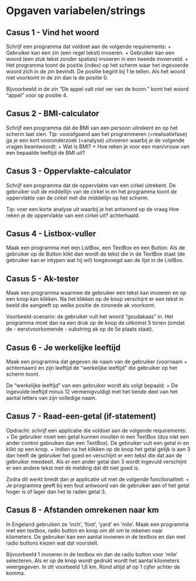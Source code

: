 # Opgaven variabelen/strings 

## Casus 1 - Vind het woord 
Schrijf een programma dat voldoet aan de volgende requirements: 
+ Gebruiker kan een zin (een regel tekst) invoeren. 
+ Gebruiker kan een woord (een stuk tekst zonder spaties) invoeren in een tweede invoerveld. 
+ Het programma toont de positie (index) op het scherm waar het ingevoerde woord zich in de zin bevindt. De positie begint bij 1 te tellen. Als het woord niet voorkomt in de zin dan is de positie 0. 

Bijvoorbeeld in de zin "De appel valt niet ver van de boom." komt het woord "appel" voor op positie 4. 

## Casus 2 - BMI-calculator 
Schrijf een programma dat de BMI van een persoon uitrekent en op het scherm laat zien. 
Tip: voorafgaand aan het programmeren (=realisatiefase) ga je een kort vooronderzoek (=analyse) uitvoeren waarbij je de volgende vragen beantwoordt: 
+ Wat is BMI? 
+ Hoe reken je voor een man/vrouw van een bepaalde leeftijd de BMI uit? 
 
## Casus 3 - Oppervlakte-calculator 
Schrijf een programma dat de oppervlakte van een cirkel uitrekent. De gebruiker vult de middellijn van de cirkel in en het programma toont de oppervlakte van de cirkel met die middellijn op het scherm. 

Tip: voer een korte analyse uit waarbij je het antwoord op de vraag Hoe reken je de oppervlakte van een cirkel uit? achterhaald. 

## Casus 4 - Listbox-vuller 
Maak een programma met een ListBox, een TextBox en een Button. Als de gebruiker op de Button klikt dan wordt de tekst die in de TextBox staat (de gebruiker kan er intypen wat hij wil) toegevoegd aan de lijst in de ListBox. 

## Casus 5 - Ak-tester 
Maak een programma waarmee de gebruiker een tekst kan invoeren en op een knop kan klikken. Na het klikken op de knop verschijnt er een tekst in beeld die aangeeft op welke positie de zinsnede ak voorkomt. 

Voorbeeld-scenario: de gebruiker vult het woord "goudakaas" in. Het programma moet dan na een druk op de knop de uitkomst 5 tonen (omdat de - eerstvoorkomende - substring ak op de 5e plaats staat). 

## Casus 6 - Je werkelijke leeftijd 
Maak een programma dat gegeven de naam van de gebruiker (voornaam + achternaam) en zijn leeftijd de "werkelijke leeftijd" die gebruiker op het scherm toont. 

De "werkelijke leeftijd" van een gebruiker wordt als volgt bepaald:
+ De ingevulde leeftijd minus 12 vermenigvuldigt met het tiende deel van het aantal letters van zijn volledige naam. 

## Casus 7 - Raad-een-getal (if-statement) 
Opdracht: schrijf een applicatie die voldoet aan de volgende requirements: 
+ De gebruiker moet een getal kunnen invullen in een TextBox (dus niet een ander control gebruiken dan een TextBox). De gebruiker vult een getal in en klikt op een knop. 
+ Indien na het klikken op de knop het getal gelijk is aan 3 dan heeft de gebruiker het goed en verschijnt er een tekst die dat aan de gebruiker meedeelt. Als er een ander getal dan 3 wordt ingevuld verschijnt er een andere tekst met de melding dat dit niet goed is. 

Zodra dit werkt breidt dan je applicatie uit met de volgende functionaliteit: 
+ Je programma geeft bij een fout antwoord van de gebruiker aan of het getal hoger is of lager dan het te raden getal 3. 
 
## Casus 8 - Afstanden omrekenen naar km 
In Engeland gebruiken ze 'inch', 'foot', 'yard' en 'mile'. Maak een programma met een textbox, radio button en knop om dit om te rekenen naar kilometers. 
De gebruiker kan een aantal invoeren in de textbox en dan met radio buttons kiezen wat dat voorstelt. 

Bijvoorbeeld 1 invoeren in de textbox en dan de radio button voor 'mile' selecteren. Als er op de knop wordt gedrukt wordt het aantal kilometers  weergegeven. In dit voorbeeld 1,6 km. Rond altijd af op 1 cijfer achter de komma. 
